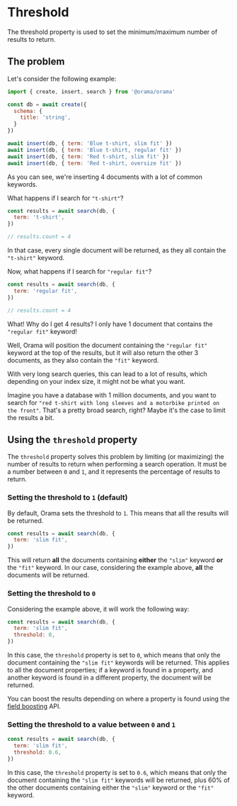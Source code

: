 # Threshold

The threshold property is used to set the minimum/maximum number of results to return.

## The problem

Let's consider the following example:

```javascript
import { create, insert, search } from '@orama/orama'

const db = await create({
  schema: {
    title: 'string',
  }
})

await insert(db, { term: 'Blue t-shirt, slim fit' })
await insert(db, { term: 'Blue t-shirt, regular fit' })
await insert(db, { term: 'Red t-shirt, slim fit' })
await insert(db, { term: 'Red t-shirt, oversize fit' })
```

As you can see, we're inserting 4 documents with a lot of common keywords.

What happens if I search for `"t-shirt"`?

```javascript
const results = await search(db, {
  term: 't-shirt',
})

// results.count = 4
```

In that case, every single document will be returned, as they all contain the `"t-shirt"` keyword.

Now, what happens if I search for `"regular fit"`?

```javascript
const results = await search(db, {
  term: 'regular fit',
})

// results.count = 4
```

What! Why do I get 4 results? I only have 1 document that contains the `"regular fit"` keyword!

Well, Orama will position the document containing the `"regular fit"` keyword at the top of the results, but it will also return the other 3 documents, as they also contain the `"fit"` keyword.

With very long search queries, this can lead to a lot of results, which depending on your index size, it might not be what you want.

Imagine you have a database with 1 million documents, and you want to search for `"red t-shirt with long sleeves and a motorbike printed on the front"`. That's a pretty broad search, right? Maybe it's the case to limit the results a bit.

## Using the `threshold` property

The `threshold` property solves this problem by limiting (or maximizing) the number of results to return when performing a search operation.
It must be a number between `0` and `1`, and it represents the percentage of results to return.

### Setting the threshold to `1` (default)
By default, Orama sets the threshold to `1`. This means that all the results will be returned.

```javascript
const results = await search(db, {
  term: 'slim fit',
})
```

This will return **all** the documents containing **either** the `"slim"` keyword **or** the `"fit"` keyword. In our case, considering the example above, **all** the documents will be returned.

### Setting the threshold to `0`
Considering the example above, it will work the following way:

```javascript
const results = await search(db, {
  term: 'slim fit',
  threshold: 0,
})
```

In this case, the `threshold` property is set to `0`, which means that only the document containing the `"slim fit"` keywords will be returned.
This applies to all the document properties; if a keyword is found in a property, and another keyword is found in a different property, the document will be returned.

You can boost the results depending on where a property is found using the [field boosting](/usage/search/fields-boosting) API.

### Setting the threshold to a value between `0` and `1`

```javascript
const results = await search(db, {
  term: 'slim fit',
  threshold: 0.6,
})
```

In this case, the `threshold` property is set to `0.6`, which means that only the document containing the `"slim fit"` keywords will be returned, plus 60% of the other documents containing either the `"slim"` keyword or the `"fit"` keyword.